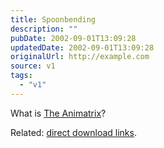 ```yaml
---
title: Spoonbending
description: ""
pubDate: 2002-09-01T13:09:28
updatedDate: 2002-09-01T13:09:28
originalUrl: http://example.com
source: v1
tags:
  - "v1"
---
```


What is [The Animatrix][1]?

Related: [direct download links][2].

[1]: http://whatisthematrix.warnerbros.com/rl_cmp/anime_trailer_qt2.html "What Is The Matrix: The Animatrix Preview Trailer (a series of 9 anime stories set in the world of The Matrix)"
[2]: http://slashdot.org/comments.pl?sid=39030&cid=4175634 "Slashdot.org: direct download links for The Animatrix trailer"
